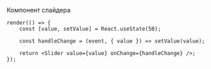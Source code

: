 Компонент слайдера

```tsx live
render(() => {
    const [value, setValue] = React.useState(50);

    const handleChange = (event, { value }) => setValue(value);

    return <Slider value={value} onChange={handleChange} />;
});
```
